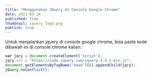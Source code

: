```yaml
---
title: "Menggunakan JQuery di Console Google Chrome"
date: 2021-03-14
published: true
thumbnail: jquery_logo.png
publish: true
---
```


Untuk menjalankan jquery di console google chrome, bisa paste kode dibawah ini di console chrome kalian: 

````javascript
var jqry = document.createElement('script');
jqry.src = "https://code.jquery.com/jquery-3.3.1.min.js";
document.getElementsByTagName('head')[0].appendChild(jqry);
jQuery.noConflict();
````
